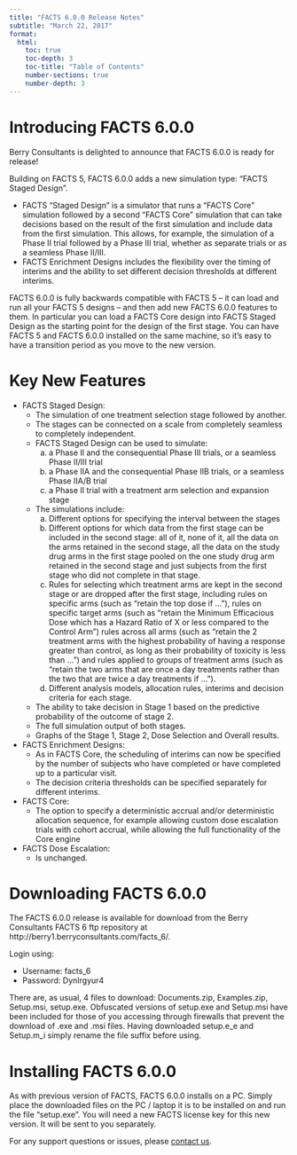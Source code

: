 ```yaml
---
title: "FACTS 6.0.0 Release Notes"
subtitle: "March 22, 2017"
format: 
  html:
    toc: true
    toc-depth: 3
    toc-title: "Table of Contents"
    number-sections: true
    number-depth: 3
---
```


# Introducing FACTS 6.0.0

Berry Consultants is delighted to announce that FACTS 6.0.0 is ready for release!

Building on FACTS 5, FACTS 6.0.0 adds a new simulation type: “FACTS Staged Design”.

-   FACTS “Staged Design” is a simulator that runs a “FACTS Core” simulation followed by a second “FACTS Core” simulation that can take decisions based on the result of the first simulation and include data from the first simulation. This allows, for example, the simulation of a Phase II trial followed by a Phase III trial, whether as separate trials or as a seamless Phase II/III.
-   FACTS Enrichment Designs includes the flexibility over the timing of interims and the ability to set different decision thresholds at different interims.

FACTS 6.0.0 is fully backwards compatible with FACTS 5 – it can load and run all your FACTS 5 designs – and then add new FACTS 6.0.0 features to them. In particular you can load a FACTS Core design into FACTS Staged Design as the starting point for the design of the first stage. You can have FACTS 5 and FACTS 6.0.0 installed on the same machine, so it’s easy to have a transition period as you move to the new version.

# Key New Features

-   FACTS Staged Design:
    -   The simulation of one treatment selection stage followed by another.
    -   The stages can be connected on a scale from completely seamless to completely independent.
    -   FACTS Staged Design can be used to simulate:
        a)  a Phase II and the consequential Phase III trials, or a seamless Phase II/III trial
        b)  a Phase IIA and the consequential Phase IIB trials, or a seamless Phase IIA/B trial
        c)  a Phase II trial with a treatment arm selection and expansion stage
    -   The simulations include:
        a)  Different options for specifying the interval between the stages
        b)  Different options for which data from the first stage can be included in the second stage: all of it, none of it, all the data on the arms retained in the second stage, all the data on the study drug arms in the first stage pooled on the one study drug arm retained in the second stage and just subjects from the first stage who did not complete in that stage.
        c)  Rules for selecting which treatment arms are kept in the second stage or are dropped after the first stage, including rules on specific arms (such as “retain the top dose if …”), rules on specific target arms (such as “retain the Minimum Efficacious Dose which has a Hazard Ratio of X or less compared to the Control Arm”) rules across all arms (such as “retain the 2 treatment arms with the highest probability of having a response greater than control, as long as their probability of toxicity is less than …”) and rules applied to groups of treatment arms (such as “retain the two arms that are once a day treatments rather than the two that are twice a day treatments if …”).
        d)  Different analysis models, allocation rules, interims and decision criteria for each stage.
    -   The ability to take decision in Stage 1 based on the predictive probability of the outcome of stage 2.
    -   The full simulation output of both stages.
    -   Graphs of the Stage 1, Stage 2, Dose Selection and Overall results.
-   FACTS Enrichment Designs:
    -   As in FACTS Core, the scheduling of interims can now be specified by the number of subjects who have completed or have completed up to a particular visit.
    -   The decision criteria thresholds can be specified separately for different interims.
-   FACTS Core:
    -   The option to specify a deterministic accrual and/or deterministic allocation sequence, for example allowing custom dose escalation trials with cohort accrual, while allowing the full functionality of the Core engine
-   FACTS Dose Escalation:
    -   Is unchanged.

# Downloading FACTS 6.0.0

The FACTS 6.0.0 release is available for download from the Berry Consultants FACTS 6 ftp repository at http://berry1.berryconsultants.com/facts_6/.

Login using:

-   Username: facts_6
-   Password: DynIrgyur4

There are, as usual, 4 files to download: Documents.zip, Examples.zip, Setup.msi, setup.exe. Obfuscated versions of setup.exe and Setup.msi have been included for those of you accessing through firewalls that prevent the download of .exe and .msi files. Having downloaded setup.e_e and Setup.m_i simply rename the file suffix before using.

# Installing FACTS 6.0.0

As with previous version of FACTS, FACTS 6.0.0 installs on a PC. Simply place the downloaded files on the PC / laptop it is to be installed on and run the file “setup.exe”. You will need a new FACTS license key for this new version. It will be sent to you separately.

For any support questions or issues, please [contact us](../contact.qmd).
